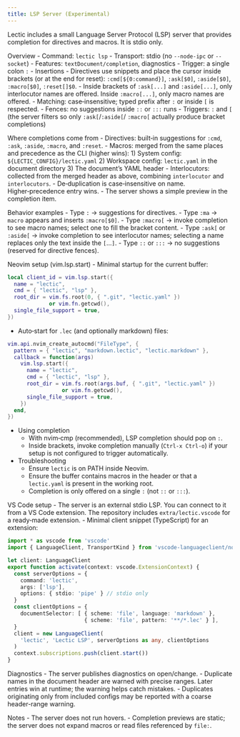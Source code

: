 ```yaml
---
title: LSP Server (Experimental)
---
```


Lectic includes a small Language Server Protocol (LSP) server that
provides completion for directives and macros. It is stdio only.

Overview
- Command: `lectic lsp`
- Transport: stdio (no `--node-ipc` or `--socket`)
- Features: `textDocument/completion`, diagnostics
- Trigger: a single colon `:`
- Insertions
  - Directives use snippets and place the cursor inside brackets (or at
    the end for reset):
    `:cmd[${0:command}]`, `:ask[$0]`,
    `:aside[$0]`, `:macro[$0]`, `:reset[]$0`.
  - Inside brackets of `:ask[...]` and `:aside[...]`, only interlocutor
    names are offered. Inside `:macro[...]`, only macro names are
    offered.
- Matching: case‑insensitive; typed prefix after `:` or inside `[` is
  respected.
- Fences: no suggestions inside `::` or `:::` runs
- Triggers: `:` and `[` (the server filters so only `:ask[`/`:aside[`/
  `:macro[` actually produce bracket completions)

Where completions come from
- Directives: built‑in suggestions for `:cmd`, `:ask`, `:aside`,
  `:macro`, and `:reset`.
- Macros: merged from the same places and precedence as the CLI (higher
  wins):
  1) System config: `${LECTIC_CONFIG}/lectic.yaml`
  2) Workspace config: `lectic.yaml` in the document directory
  3) The document’s YAML header
- Interlocutors: collected from the merged header as above, combining
  `interlocutor` and `interlocutors`.
- De‑duplication is case‑insensitive on name. Higher‑precedence entry
  wins.
- The server shows a simple preview in the completion item.

Behavior examples
- Type `:` → suggestions for directives.
- Type `:ma` → `macro` appears and inserts `:macro[$0]`.
- Type `:macro[` → invoke completion to see macro names; select one to
  fill the bracket content.
- Type `:ask[` or `:aside[` → invoke completion to see interlocutor
  names; selecting a name replaces only the text inside the `[`...`]`.
- Type `::` or `:::` → no suggestions (reserved for directive fences).

Neovim setup (vim.lsp.start)
- Minimal startup for the current buffer:

```lua
local client_id = vim.lsp.start({
  name = "lectic",
  cmd = { "lectic", "lsp" },
  root_dir = vim.fs.root(0, { ".git", "lectic.yaml" })
             or vim.fn.getcwd(),
  single_file_support = true,
})
```

- Auto‑start for `.lec` (and optionally markdown) files:

```lua
vim.api.nvim_create_autocmd("FileType", {
  pattern = { "lectic", "markdown.lectic", "lectic.markdown" },
  callback = function(args)
    vim.lsp.start({
      name = "lectic",
      cmd = { "lectic", "lsp" },
      root_dir = vim.fs.root(args.buf, { ".git", "lectic.yaml" })
                 or vim.fn.getcwd(),
      single_file_support = true,
    })
  end,
})
```

- Using completion
  - With nvim‑cmp (recommended), LSP completion should pop on `:`.
  - Inside brackets, invoke completion manually (`Ctrl‑x Ctrl‑o`) if your
    setup is not configured to trigger automatically.

- Troubleshooting
  - Ensure `lectic` is on PATH inside Neovim.
  - Ensure the buffer contains macros in the header or that a
    `lectic.yaml` is present in the working root.
  - Completion is only offered on a single `:` (not `::` or `:::`).

VS Code setup
- The server is an external stdio LSP. You can connect to it from a
  VS Code extension. The repository includes `extra/lectic.vscode` for a
  ready‑made extension.
- Minimal client snippet (TypeScript) for an extension:

```ts
import * as vscode from 'vscode'
import { LanguageClient, TransportKind } from 'vscode-languageclient/node'

let client: LanguageClient
export function activate(context: vscode.ExtensionContext) {
  const serverOptions = {
    command: 'lectic',
    args: ['lsp'],
    options: { stdio: 'pipe' } // stdio only
  }
  const clientOptions = {
    documentSelector: [ { scheme: 'file', language: 'markdown' },
                        { scheme: 'file', pattern: '**/*.lec' } ],
  }
  client = new LanguageClient(
    'lectic', 'Lectic LSP', serverOptions as any, clientOptions
  )
  context.subscriptions.push(client.start())
}
```

Diagnostics
- The server publishes diagnostics on open/change.
- Duplicate names in the document header are warned with precise ranges.
  Later entries win at runtime; the warning helps catch mistakes.
- Duplicates originating only from included configs may be reported with
  a coarse header-range warning.

Notes
- The server does not run hovers.
- Completion previews are static; the server does not expand macros or
  read files referenced by `file:`.
